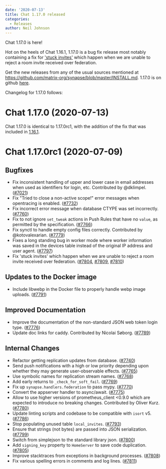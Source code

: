 ```yaml
---
date: '2020-07-13'
title: Chat 1.17.0 released
categories:
  - Releases
author: Neil Johnson
---
```


Chat 1.17.0 is here!

Hot on the heels of Chat 1.16.1, 1.17.0 is a bug fix release most notably containing a fix for ['stuck invites'](https://github.com/matrix-org/synapse/issues/2181) which happen when we are unable to reject a room invite received over federation.

Get the new releases from any of the usual sources mentioned at https://github.com/matrix-org/synapse/blob/master/INSTALL.md. 1.17.0 is on github [here](https://github.com/matrix-org/synapse/releases/tag/v1.17.0).

Changelog for 1.17.0 follows:

Chat 1.17.0 (2020-07-13)
===========================

Chat 1.17.0 is identical to 1.17.0rc1, with the addition of the fix that was included in [1.16.1](https://github.com/matrix-org/synapse/releases/v1.16.1).

Chat 1.17.0rc1 (2020-07-09)
==============================

Bugfixes
--------

- Fix inconsistent handling of upper and lower case in email addresses when used as identifiers for login, etc. Contributed by @dklimpel. ([\#7021](https://github.com/matrix-org/synapse/issues/7021))
- Fix "Tried to close a non-active scope!" error messages when opentracing is enabled. ([\#7732](https://github.com/matrix-org/synapse/issues/7732))
- Fix incorrect error message when database CTYPE was set incorrectly. ([\#7760](https://github.com/matrix-org/synapse/issues/7760))
- Fix to not ignore `set_tweak` actions in Push Rules that have no `value`, as permitted by the specification. ([\#7766](https://github.com/matrix-org/synapse/issues/7766))
- Fix synctl to handle empty config files correctly. Contributed by @kotovalexarian. ([\#7779](https://github.com/matrix-org/synapse/issues/7779))
- Fixes a long standing bug in worker mode where worker information was saved in the devices table instead of the original IP address and user agent. ([\#7797](https://github.com/matrix-org/synapse/issues/7797))
- Fix 'stuck invites' which happen when we are unable to reject a room invite received over federation. ([\#7804](https://github.com/matrix-org/synapse/issues/7804), [\#7809](https://github.com/matrix-org/synapse/issues/7809), [\#7810](https://github.com/matrix-org/synapse/issues/7810))

Updates to the Docker image
---------------------------

- Include libwebp in the Docker file to properly handle webp image uploads. ([\#7791](https://github.com/matrix-org/synapse/issues/7791))

Improved Documentation
----------------------

- Improve the documentation of the non-standard JSON web token login type. ([\#7776](https://github.com/matrix-org/synapse/issues/7776))
- Update doc links for caddy. Contributed by Nicolai Søborg. ([\#7789](https://github.com/matrix-org/synapse/issues/7789))

Internal Changes
----------------

- Refactor getting replication updates from database. ([\#7740](https://github.com/matrix-org/synapse/issues/7740))
- Send push notifications with a high or low priority depending upon whether they may generate user-observable effects. ([\#7765](https://github.com/matrix-org/synapse/issues/7765))
- Use symbolic names for replication stream names. ([\#7768](https://github.com/matrix-org/synapse/issues/7768))
- Add early returns to `_check_for_soft_fail`. ([\#7769](https://github.com/matrix-org/synapse/issues/7769))
- Fix up `synapse.handlers.federation` to pass mypy. ([\#7770](https://github.com/matrix-org/synapse/issues/7770))
- Convert the appserver handler to async/await. ([\#7775](https://github.com/matrix-org/synapse/issues/7775))
- Allow to use higher versions of prometheus_client <0.9.0 which are expected to introduce no breaking changes. Contributed by Oliver Kurz. ([\#7780](https://github.com/matrix-org/synapse/issues/7780))
- Update linting scripts and codebase to be compatible with `isort` v5. ([\#7786](https://github.com/matrix-org/synapse/issues/7786))
- Stop populating unused table `local_invites`. ([\#7793](https://github.com/matrix-org/synapse/issues/7793))
- Ensure that strings (not bytes) are passed into JSON serialization. ([\#7799](https://github.com/matrix-org/synapse/issues/7799))
- Switch from simplejson to the standard library json. ([\#7800](https://github.com/matrix-org/synapse/issues/7800))
- Add `signing_key` property to `HomeServer` to save code duplication. ([\#7805](https://github.com/matrix-org/synapse/issues/7805))
- Improve stacktraces from exceptions in background processes. ([\#7808](https://github.com/matrix-org/synapse/issues/7808))
- Fix various spelling errors in comments and log lines. ([\#7811](https://github.com/matrix-org/synapse/issues/7811))
